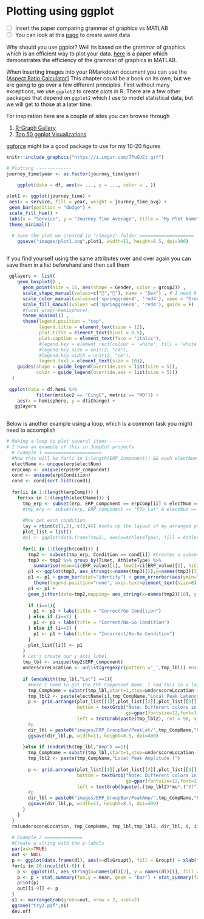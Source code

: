 # Plotting using ggplot


-	[ ] Insert the paper comparing grammar of graphics vs MATLAB
-	[ ] You can look at this [page](http://robertgrantstats.co.uk/drawmydata.html) to create weird data

Why should you use ggplot? Well its based on the grammar of graphics which is an efficient way to plot your data. [here](https://joss.theoj.org/papers/10.21105/joss.00568) is a paper which demonstrates the efficiency of the grammar of graphics in MATLAB.


When inserting images into your RMarkdown document you can use the ([Aspect Ratio Calculator](https://andrew.hedges.name/experiments/aspect_ratio/)]
This chapter could be a book on its own, but we are going to go over a few different principles. First without many exceptions, we use `ggplot2` to create plots in R. There are a few other packages that depend on `ggplot2` which I use to model statistical data, but we will get to those at a later time.  

For inspiration here are a couple of sites you can browse through

1. [R-Graph Gallery](https://www.r-graph-gallery.com/interactive-charts.html)
2. [Top 50 ggplot Visualizations](http://r-statistics.co/Top50-Ggplot2-Visualizations-MasterList-R-Code.html#Scatterplot)
	
[ggforce](https://ggforce.data-imaginist.com/reference/index.html) might be a good package to use for my 10-20 figures

```r
knitr::include_graphics("https://i.imgur.com/7PuGUEt.gif")
```


```r
# Plotting -------------
journey_time$year <- as.factor(journey_time$year)

	ggplot(data = df, aes(x= ..., y = ..., color = , )) 
  
plot1 <- ggplot(journey_time) +
 aes(x = service, fill = year, weight = journey_time_avg) +
 geom_bar(position = "dodge") +
 scale_fill_hue() +
 labs(x = "Service", y = "Journey Time Average", title = "My Plot Name", fill = "Year") +
 theme_minimal()

  # Save the plot we created in "/images" folder ====================
    ggsave("images/plot1.png",plot1, width=11, height=8.5, dpi=300)
	
```

If you find yourself using the same attributes over and over again you can save them in a list beforehand and then call them 


```r
 gglayers <- list(
    geom_boxplot() ,
      geom_point(size = 15, aes(shape = Gender, color = group2)) ,
      scale_shape_manual(values=c("👧","👦"), name = "Sex") , # I need 9 values (I for each ID)
      scale_color_manual(values=c('springgreen4', 'red4'), name = "Group", labels = c("Orthopedic-injured", "Brain-injured")) ,
      scale_fill_manual(values =c('springgreen4', 'red4'), guide = F) ,
      #facet_wrap(~hemisphere),
      theme_minimal() ,
      theme(legend.position = "top",
            legend.title = element_text(size = 12),
            plot.title = element_text(hjust = 0.5),
            plot.caption = element_text(face = "italic"),
            #legend.key = element_rect(colour = 'white', fill = 'white', size = 0.5, linetype='dashed'),
            #legend.key.size = unit(2, "cm"),
            #legend.key.width = unit(2, "cm"),
            legend.text = element_text(size = 10)),
    guides(shape = guide_legend(override.aes = list(size = 5)),
           color = guide_legend(override.aes = list(size = 5)))
  ) 
 
 ggplot(data = df.hemi %>%
           filter(mriloc2 == "CingC", metric == "MD")) +
    aes(x = hemisphere, y = dtiChange) + 
   gglayers
  
```

Below is another example using a loop, which is a common task you might need to accomplish

```r
# Making a loop to plot several items --------
# I have an example of this in JumpCut projects
  # Example 1 =====================
  #Now this will be for(i in 1:length(ERP_Component)) && each electNum
  electName <- unique(erp$electNum)
  erpComp <- unique(erp$ERP_component) 
  cond <- unique(erp$Condition)
  cond <- cond[sort.list(cond)]
  
  for(ii in 1:(length(erpComp))) {
    for(xx in 1:(length(electName))) {
      tmp_erp <- subset(erp, ERP_component == erpComp[ii] & electNum == electName[xx]) 
      #tmp_erp <- subset(erp, ERP_component == "P3b_Lat" & electNum == "E015") 
      
      #Now get each condition
      lay = rbind(c(1,2), c(3,4)) #sets up the layout of my arranged plots
      plot_list = list()
      #p1 <- ggplot(data.frame(tmp2), aes(x=AthleteType), fill = AthleteType) + xlab("Athlete Type")
      
      for(i in 1:(length(cond))) {
        tmp2 <- subset(tmp_erp, Condition == cond[i]) #Creates a subset that has only GoC data when i=1
        tmp3 <- tmp2 %>% group_by(Timet, AthleteType) %>%
          summarise(mean=ci(ERP_value)[1], lowCI=ci(ERP_value)[2], hiCI=ci(ERP_value)[3], sd=ci(ERP_value)[4])
        p1 <- ggplot(tmp3, aes_string(x=names(tmp3)[2],y=names(tmp3)[3],fill=names(tmp3)[2]))  #dl[2] = Group
        p1 <- p1 + geom_bar(stat="identity") + geom_errorbar(aes(ymin=lowCI, ymax=hiCI),width=.2) + facet_wrap(~Timet) + scale_fill_grey() +
          theme(legend.position="none", axis.text=element_text(size=8),axis.title.x=element_blank(), axis.title.y=element_blank(),plot.title = element_text(hjust = 0.5))
        p1 <- p1 + 
		geom_jitter(data=tmp2,mapping= aes_string(x=names(tmp2)[10], y = names(tmp2)[8], color = names(tmp2)[1]),position=position_jitter(width=.25, height=0),size = 2.9, alpha = 9/10) + theme(legend.position="none")
        
        if (i==1){
          p1 <- p1 + labs(title = "Correct/Go Condition")
        } else if (i==2) {
          p1 <- p1 + labs(title = "Correct/No-Go Condition")
        } else if (i==3) {
          p1 <- p1 + labs(title = "Incorrect/No-Go Condition")
        } 
        plot_list[[i]] <- p1
      }
      # Let's create our y axis label
      tmp_lbl <- unique(tmp2$ERP_component)
      underscoreLocation <- unlist(gregexpr(pattern ='_',tmp_lbl)) #Gather the location of the underscore needed to create the labels
      
      if (endsWith(tmp_lbl,"Lat") ==1){
        #Here I need to get the ERP Component Name. I had this in a loop but because of the different sizes (N2 = 2 vs ERN = 3 characters)
        tmp_CompName = substr(tmp_lbl,start=1,stop=underscoreLocation-1)
        tmp_lbl2 <- paste(electName[i],tmp_CompName,"Local Peak Latency (ms)")
        p <- grid.arrange(plot_list[[1]],plot_list[[2]],plot_list[[3]], layout_matrix = lay, 
                          bottom = textGrob("Note: Different colors in the jitter represent different athletes",
                                            gp=gpar(fontsize=12,font=3), hjust=0.1),
                          left = textGrob(paste(tmp_lbl2), rot = 90, vjust = 1))
        #p
        dir_lbl = paste0("images/ERP_GroupBar/PeakLat/",tmp_CompName,"PeakLat_",unique(tmp2$electNum),".png") #using paste0 removes the spaces
        ggsave(dir_lbl,p, width=11, height=8.5, dpi=400)
        
      }else if (endsWith(tmp_lbl,"Amp") ==1){
        tmp_CompName = substr(tmp_lbl,start=1,stop=underscoreLocation-1) 
        tmp_lbl2 <- paste(tmp_CompName,"Local Peak Amplitude (")
        
        p <- grid.arrange(plot_list[[1]],plot_list[[2]],plot_list[[3]], layout_matrix = lay,
                          bottom = textGrob("Note: Different colors in the jitter represent different athletes",
                                            gp=gpar(fontsize=12,font=3), hjust=0.1),
                          left = textGrob(bquote(.(tmp_lbl2)*mu*.("V)")), rot = 90, vjust = 1))
        #p
        dir_lbl = paste0("images/ERP_GroupBar/PeakAmp/",tmp_CompName,"PeakAmp_",unique(tmp2$electNum),".png") #using paste0 removes the spaces
        ggsave(dir_lbl,p, width=11, height=8.5, dpi=400)
      }
    }
  }
  rm(underscoreLocation, tmp_CompName, tmp_lbl,tmp_lbl2, dir_lbl, i, ii, xx, electName, erpComp, cond, tmp3, tmp2, lay)
  
  # Example 2 ==============
  #Create a string with the y-labels
  par(ask=TRUE)
  out <- NULL
  p <- ggplot(data.frame(dl), aes(x=dl$Groupt), fill = Groupt) + xlab("Groups")
  for(i in 10:(ncol(dl)-0)) {
    p <- ggplot(dl, aes_string(x=names(dl)[2], y = names(dl)[i], fill = names(dl)[2])) 
    p <- p + stat_summary(fun.y = mean, geom = "bar") + stat_summary(fun.data = mean_cl_normal, geom = "errorbar", width = 0.2) + facet_wrap(~CondBt) + theme(legend.position="none", axis.title.x=element_blank())
    print(p)
    out[[i-9]] <- p
  }
  s1 <- marrangeGrob(grobs=out, nrow = 2, ncol=2)
  ggsave("try2.pdf",s1)
  dev.off

```